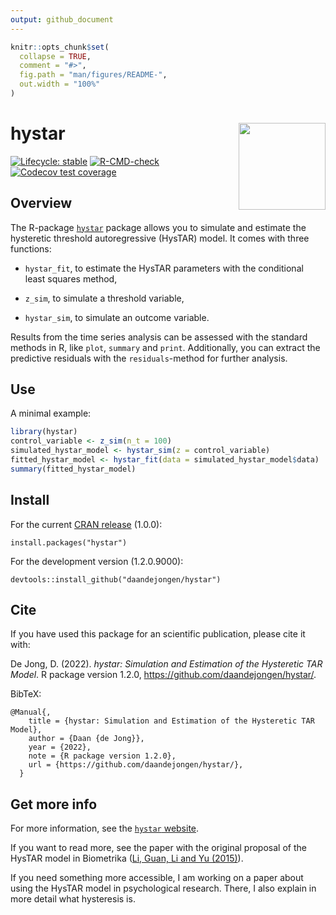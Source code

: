 ```yaml
---
output: github_document
---
```


<!-- README.md is generated from README.Rmd. Please edit that file -->

```r
knitr::opts_chunk$set(
  collapse = TRUE,
  comment = "#>",
  fig.path = "man/figures/README-",
  out.width = "100%"
)
```

# hystar <a href="https://daandejongen.github.io/hystar/"><img src="man/figures/logo.png" align="right" height="139" /></a>

<!-- badges: start -->
[![Lifecycle: stable](https://img.shields.io/badge/lifecycle-stable-green.svg)](https://lifecycle.r-lib.org/articles/stages.html#experimental)
[![R-CMD-check](https://github.com/daandejongen/hystar/actions/workflows/R-CMD-check.yaml/badge.svg)](https://github.com/daandejongen/hystar/actions/workflows/R-CMD-check.yaml)
[![Codecov test coverage](https://codecov.io/gh/daandejongen/hystar/branch/master/graph/badge.svg)](https://app.codecov.io/gh/daandejongen/hystar?branch=master)
<!-- badges: end -->

## Overview

The R-package [`hystar`](https://cran.r-project.org/package=hystar) package allows you to simulate and estimate the hysteretic
threshold autoregressive (HysTAR) model. It comes with three functions: 

* `hystar_fit`, to estimate the HysTAR parameters with the conditional least
squares method,

* `z_sim`, to simulate a threshold variable,

* `hystar_sim`, to simulate an outcome variable.

Results from the time series analysis can be assessed with the standard methods in R, like `plot`, `summary` and `print`. Additionally, you can extract the predictive residuals with the `residuals`-method for further analysis.

## Use

A minimal example:

```r
library(hystar)
control_variable <- z_sim(n_t = 100)
simulated_hystar_model <- hystar_sim(z = control_variable)
fitted_hystar_model <- hystar_fit(data = simulated_hystar_model$data)
summary(fitted_hystar_model)
```

## Install

For the current [CRAN release](https://cran.r-project.org/package=hystar) (1.0.0): 

```
install.packages("hystar")
```

For the development version (1.2.0.9000):

```
devtools::install_github("daandejongen/hystar")
```

## Cite

If you have used this package for an scientific publication, please cite it with:

De Jong, D. (2022). _hystar: Simulation and Estimation of the Hysteretic TAR Model_. R package version 1.2.0, <https://github.com/daandejongen/hystar/>.

BibTeX:
```
@Manual{,
    title = {hystar: Simulation and Estimation of the Hysteretic TAR Model},
    author = {Daan {de Jong}},
    year = {2022},
    note = {R package version 1.2.0},
    url = {https://github.com/daandejongen/hystar/},
  }
```

## Get more info

For more information, see the [`hystar` website](https://daandejongen.github.io/hystar/).

If you want to read more, see the paper with the original proposal of the HysTAR model in Biometrika ([Li, Guan, Li and Yu (2015)](https://academic.oup.com/biomet/article-abstract/102/3/717/2365298?login=false)).

If you need something more accessible, I am working on a paper about using the HysTAR model in psychological research. There, I also explain in more detail what hysteresis is.
